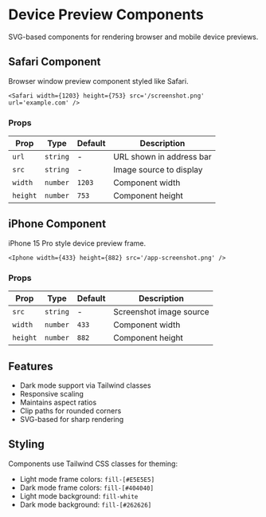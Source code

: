 # Device Preview Components

SVG-based components for rendering browser and mobile device previews.

## Safari Component

Browser window preview component styled like Safari.

```tsx
<Safari width={1203} height={753} src='/screenshot.png' url='example.com' />
```

### Props

| Prop     | Type     | Default | Description              |
| -------- | -------- | ------- | ------------------------ |
| `url`    | `string` | -       | URL shown in address bar |
| `src`    | `string` | -       | Image source to display  |
| `width`  | `number` | `1203`  | Component width          |
| `height` | `number` | `753`   | Component height         |

## iPhone Component

iPhone 15 Pro style device preview frame.

```tsx
<Iphone width={433} height={882} src='/app-screenshot.png' />
```

### Props

| Prop     | Type     | Default | Description             |
| -------- | -------- | ------- | ----------------------- |
| `src`    | `string` | -       | Screenshot image source |
| `width`  | `number` | `433`   | Component width         |
| `height` | `number` | `882`   | Component height        |

## Features

- Dark mode support via Tailwind classes
- Responsive scaling
- Maintains aspect ratios
- Clip paths for rounded corners
- SVG-based for sharp rendering

## Styling

Components use Tailwind CSS classes for theming:

- Light mode frame colors: `fill-[#E5E5E5]`
- Dark mode frame colors: `fill-[#404040]`
- Light mode background: `fill-white`
- Dark mode background: `fill-[#262626]`
